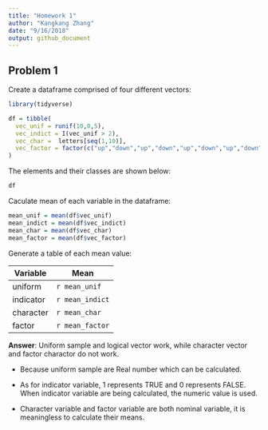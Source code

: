 ```yaml
---
title: "Homework 1"
author: "Kangkang Zhang"
date: "9/16/2018"
output: github_document
---
```


## Problem 1

Create a dataframe comprised of four different vectors:
```r
library(tidyverse)
```

```r

df = tibble(
  vec_unif = runif(10,0,5),
  vec_indict = I(vec_unif > 2),
  vec_char =  letters[seq(1,10)],
  vec_factor = factor(c("up","down","up","down","up","down","up","down","up","down"))
)

```

The elements and their classes are shown below:

```r
df
```


Caculate mean of each variable in the dataframe:
```r
mean_unif = mean(df$vec_unif)
mean_indict = mean(df$vec_indict)
mean_char = mean(df$vec_char)
mean_factor = mean(df$vec_factor)
```

Generate a table of each mean value:

  Variable    |    Mean
------------- | -------------
     uniform  | `r mean_unif`
indicator  | `r mean_indict`
character  | `r mean_char`
factor  | `r mean_factor`

**Answer**: 
Uniform sample and logical vector work, while character vector and factor charactor do not work. 

*   Because uniform sample are Real number which can be calculated. 

*   As for indicator variable, 1 represents TRUE and 0 represents FALSE. When indicator variable are being calculated, the numeric value is used. 

*   Character variable and factor  variable are both nominal variable, it is meaningless to calculate their means.
